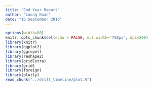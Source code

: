 ```yaml
---
title: "End Year Report"
author: "Loong Kuan"
date: "16 September 2016"
---
```


```r
options(width=80)
knitr::opts_chunk$set(echo = FALSE, out.width='750px', dpi=200)
library(knitr)
library(ggplot2)
library(ggrepel)
library(reshape2)
library(gridExtra)
library(grid)
library(foreign)
library(plotly)
read_chunk("../drift_timeline/plot.R")
```



